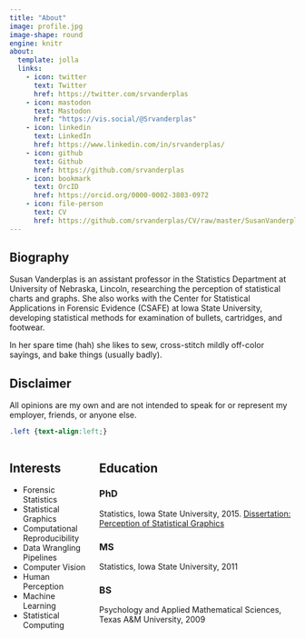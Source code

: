 ```yaml
---
title: "About"
image: profile.jpg
image-shape: round
engine: knitr
about:
  template: jolla
  links:
    - icon: twitter
      text: Twitter
      href: https://twitter.com/srvanderplas
    - icon: mastodon
      text: Mastodon
      href: "https://vis.social/@Srvanderplas"
    - icon: linkedin
      text: LinkedIn
      href: https://www.linkedin.com/in/srvanderplas/
    - icon: github
      text: Github
      href: https://github.com/srvanderplas
    - icon: bookmark
      text: OrcID
      href: https://orcid.org/0000-0002-3803-0972
    - icon: file-person
      text: CV
      href: https://github.com/srvanderplas/CV/raw/master/SusanVanderplas-CV.pdf
---
```


## Biography {.left}

Susan Vanderplas is an assistant professor in the Statistics Department at University of Nebraska, Lincoln, researching the perception of statistical charts and graphs. She also works with the Center for Statistical Applications in Forensic Evidence (CSAFE) at Iowa State University, developing statistical methods for examination of bullets, cartridges, and footwear. 

In her spare time (hah) she likes to sew, cross-stitch mildly off-color sayings, and bake things (usually badly). 

::: callout-warning
## Disclaimer

All opinions are my own and are not intended to speak for or represent my employer, friends, or anyone else. 
:::

```css
.left {text-align:left;}
```
::: columns

::: {.column .left}
## Interests
- Forensic Statistics
- Statistical Graphics
- Computational Reproducibility
- Data Wrangling Pipelines
- Computer Vision
- Human Perception
- Machine Learning
- Statistical Computing

:::
::: column
## Education

### PhD
Statistics, Iowa State University, 2015. [Dissertation: Perception of Statistical Graphics](https://github.com/srvanderplas/Dissertation/raw/master/SusanVanderplas-DissertationFinalVersion.pdf)

### MS
Statistics, Iowa State University, 2011

### BS
Psychology and Applied Mathematical Sciences, Texas A&M University, 2009

:::
:::
